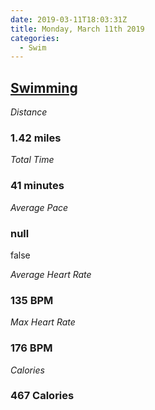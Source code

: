 ```yaml
---
date: 2019-03-11T18:03:31Z
title: Monday, March 11th 2019
categories:
  - Swim
---
```

## [Swimming](https://www.strava.com/activities/2207002856)

_Distance_

### 1.42 miles

_Total Time_

### 41 minutes

_Average Pace_

### null

false

_Average Heart Rate_

### 135 BPM

_Max Heart Rate_

### 176 BPM

_Calories_

### 467 Calories